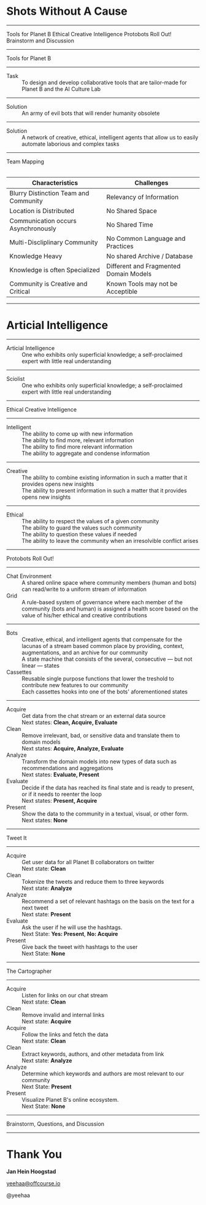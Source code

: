 
<Cover>

  # Shots Without A Cause

</Cover>


---

<Agenda>
  <DisplayText>Tools for Planet B</DisplayText>
  <DisplayText>Ethical Creative Intelligence</DisplayText>
  <DisplayText>Protobots Roll Out!</DisplayText>
  <DisplayText>Brainstorm and Discussion</DisplayText>
</Agenda>


---

<SectionCover>
    <DisplayText>Tools for Planet B</DisplayText>
</SectionCover>

---

<List>


<dt>Task</dt> 

<dd>To design and develop collaborative tools that are tailor-made for Planet B and the AI Culture Lab</dd>

</List>

---

<List>

<dt>Solution</dt> 

<dd>An army of evil bots that will render humanity obsolete</dd>

</List>

---

<List>

<dt>Solution</dt> 

<dd>A network of creative, ethical, intelligent agents that allow us to easily
automate laborious and complex tasks</dd>

</List>


---


<Table>

<DisplayText>Team Mapping</DisplayText>

| Characteristics                           | Challenges                                |
|-------------------------------------------|-------------------------------------------|
| Blurry Distinction Team and Community     | Relevancy of Information                  |
| Location is Distributed                   | No Shared Space                           |
| Communication occurs Asynchronously       | No Shared Time                            |
| Multi-Discliplinary Community             | No Common Language and Practices          |
| Knowledge Heavy                           | No shared Archive / Database              |
| Knowledge is often Specialized            | Different and Fragmented Domain Models    |
| Community is Creative and Critical        | Known Tools may not be Acceptible         |

</Table>

---

<SectionCover>

# Articial Intelligence

</SectionCover>

---

<List>

<dt>Articial Intelligence</dt> 

<dd>One who exhibits only superficial knowledge; a self-proclaimed expert with
little real understanding</dd>


</List>

---

<List>

<dt>Sciolist</dt> 

<dd>One who exhibits only superficial knowledge; a self-proclaimed expert with
little real understanding</dd>

</List>

---

<SectionCover>
  <DisplayText>Ethical Creative Intelligence</DisplayText>
</SectionCover>

---

<List>

<dt>Intelligent</dt>

<dd>The ability to come up with new information</dd>

<dd>The ability to find more, relevant information</dd>

<dd>The ability to find more relevant information</dd>

<dd>The ability to aggregate and condense information</dd>

</List>

---

<List>

<dt>Creative</dt> 

<dd>The ability to combine existing information in such a matter that it
provides opens new insights</dd>

<dd>The ability to present information in such a matter that it
provides opens new insights</dd>

</List>

---

<List>

<dt>Ethical</dt> 

<dd>The ability to respect the values of a given community</dd>

<dd>The ability to guard the values such community</dd>

<dd>The ability to question these values if needed</dd>

<dd>The ability to leave the community when an irresolvible conflict arises</dd>

</List>

---

<SectionCover>
  <DisplayText>Protobots Roll Out!</DisplayText>
</SectionCover>

---

<List>

<dt>Chat Environment</dt> 

<dd>A shared online space where community members (human and bots) can
read/write to a uniform stream of information</dd>

<dt>Grid</dt> 
<dd>A rule-based system of governance where each member of the community (bots and
human) is assigned a health score based on the value of his/her ethical and creative contributions</dd>

</List>

---

<List>

<dt>Bots</dt> 

<dd>Creative, ethical, and intelligent agents that compensate for the lacunas of
a stream based common place by providing, context, augmentations, and an archive
for our community</dd>

<dd>A state machine that consists of the several, consecutive   &mdash; but not linear
  &mdash; states</dd>

<dt>Cassettes</dt> 

<dd>Reusable single purpose functions that lower the treshold to contribute new
features to our community</dd>

<dd>Each cassettes hooks into one of the bots' aforementioned states</dd>

</List>

---

<List>

<dt>Acquire</dt> 

<dd>Get data from the chat stream or an external data source<br/>Next states:
<strong>Clean, Acquire, Evaluate</strong></dd>

<dt>Clean</dt> 

<dd>Remove irrelevant, bad, or sensitive data and translate them to domain
models<br/>Next states: <strong>Acquire, Analyze, Evaluate</strong></dd>

<dt>Analyze</dt> 

<dd>Transform the domain models into new types of data such as recommendations
and aggregations <br/>Next states: <strong>Evaluate, Present</strong></dd>

<dt>Evaluate</dt> 

<dd>Decide if the data has reached its final state and is ready to present, or
if it needs to reenter the loop<br/>Next states: <strong>Present, Acquire</strong></dd>

<dt>Present</dt> 

<dd>Show the data to the community in a textual, visual, or other form.<br/>Next
states: <strong>None</strong></dd>

</List>

---

<SectionCover>
    <DisplayText>Tweet It</DisplayText>
</SectionCover>

---

<List>

<dt>Acquire</dt> 

<dd>Get user data for all Planet B collaborators on twitter<br/>Next state: <strong>Clean</strong></dd>

<dt>Clean</dt> 

<dd>Tokenize the tweets and reduce them to three keywords<br/>Next state:
<strong>Analyze</strong></dd>

<dt>Analyze</dt> 

<dd>Recommend a set of relevant hashtags on the basis on the text for a next
tweet<br/>Next state: <strong>Present</strong></dd>

<dt>Evaluate</dt> 

<dd>Ask the user if he will use the hashtags. <br/>Next State: <strong>Yes:
Present</strong>, <strong>No: Acquire</strong></dd>

<dt>Present</dt> 

<dd>Give back the tweet with hashtags to the user<br/>Next State: <strong>None</strong></dd>

</List>

---

<SectionCover>
    <DisplayText>The Cartographer</DisplayText>
</SectionCover>

---

<List>

<dt>Acquire</dt> 

<dd>Listen for links on our chat stream<br/>Next state: <strong>Clean</strong></dd>

<dt>Clean</dt> 

<dd>Remove invalid and internal links<br/>Next state: <strong>Acquire</strong></dd>

<dt>Acquire</dt> 

<dd>Follow the links and fetch the data<br/>Next state: <strong>Clean</strong></dd>

<dt>Clean</dt> 

<dd>Extract keywords, authors, and other metadata from link<br/>Next state: <strong>Analyze</strong></dd>

<dt>Analyze</dt> 

<dd>Determine which keywords and authors are most relevant to our community<br/>Next State: <strong>
Present</strong></dd>

<dt>Present</dt> 

<dd>Visualize Planet B's online ecosystem.<br/>Next State: <strong>None</strong></dd>

</List>

---

<SectionCover>
  <DisplayText>Brainstorm, Questions, and Discussion</DisplayText>
</SectionCover>


---

<BackCover>


  # Thank You

  **Jan Hein Hoogstad**

  yeehaa@offcourse.io

  @yeehaa

</BackCover>


